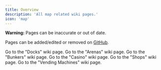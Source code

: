 ```yaml
---
title: Overview
description: 'All map related wiki pages.'
icon: 'map'
---
```


<Warning>**Warning:** Pages can be inaccurate or out of date.</Warning>

Pages can be added/edited or removed on [GitHub](https://github.com/discolalo/vinter-wiki).

<CardGroup cols={4}>
  <Card
    title="Docks"
    icon="ship"
    href="/map/docks"
  >
    Go to the "Docks" wiki page.
  </Card>
  <Card
    title="Arenas"
    icon="fort"
    href="/map/arenas"
  >
    Go to the "Arenas" wiki page.
  </Card>
  <Card
    title="Bunkers"
    icon="warehouse"
    href="/map/bunkers"
  >
    Go to the "Bunkers" wiki page.
  </Card>
  <Card
    title="Casino"
    icon="slot-machine"
    href="/map/casino"
  >
    Go to the "Casino" wiki page.
  </Card>
  <Card
    title="Shops"
    icon="shop"
    href="/map/shops"
  >
    Go to the "Shops" wiki page.
  </Card>
    <Card
    title="Vending Machines"
    icon="store"
    href="/map/vending_machines"
  >
    Go to the "Vending Machines" wiki page.
  </Card>
</CardGroup>
